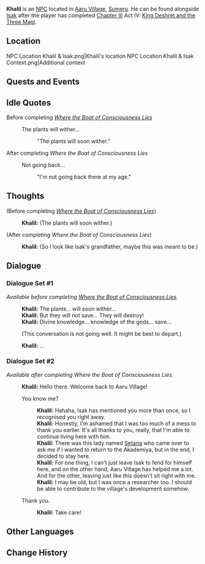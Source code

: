 {{Meta
<!-- Remove this template after adding the missing info -->
|missing_NPC_profile  = yes
}}
{{Character Infobox
|type             = NPC <!-- NPC, Quest NPC, or Event NPC -->
|image            = NPC Khalil.png
|realname         = <!-- Optional, if different from in-game name -->
|region           = Sumeru
|location         = <!-- Where the character appears, if different from Region -->
|affiliation      = 
|title            = Village Keeper

|ancestry         = <!-- Clan/family -->
|father           = 
|mother           = 
|spouse           = 
|sibling          = 
|child            = 
|relative         = Isak
|relativeNote     = Adopted grandson

|voiceEN          = 
|voiceCN          = 
|voiceJP          = 
}}
'''Khalil''' is an [[NPC]] located in [[Aaru Village]], [[Sumeru]]. He can be found alongside [[Isak]] after the player has completed [[Chapter III]] Act IV: [[King Deshret and the Three Magi]].

==Location==
<gallery>
NPC Location Khalil & Isak.png|Khalil's location
NPC Location Khalil & Isak Context.png|Additional context
</gallery>
<!--
==Profile==
Detailed story/lore information goes here.
''(To be added.)''

===Personality===
''(To be added.)''

===Appearance===
Keep appearance section short and concise. Limit to 2 paragraphs with 3-4 sentences each.
''(To be added.)''
-->
==Quests and Events==
{{Quests and Events}}

==Idle Quotes==
;Before completing ''[[Where the Boat of Consciousness Lies]]''
{{Dialogue start}}
: {{DIcon|Idle}} The plants will wither...
:: {{A|VO Khalil 01.ogg}} "The plants will soon wither."
{{Dialogue end}}

;After completing ''Where the Boat of Consciousness Lies''
{{Dialogue start}}
: {{DIcon|Idle}} Not going back...
:: {{A|VO Khalil 02.ogg}} "I'm not going back there at my age."
{{Dialogue end}}

==Thoughts==
{{All Schemes to Know Explanation|name=Khalil}}
{{Dialogue start}}
;(Before completing ''[[Where the Boat of Consciousness Lies]]'')
:{{A|VO Khalil All Schemes to Know 01.ogg}} '''Khalil:''' (The plants will soon wither.)
{{Dialogue end}}

{{Dialogue start}}
;(After completing ''Where the Boat of Consciousness Lies'')
:{{A|VO Khalil All Schemes to Know 02.ogg}} '''Khalil:''' (So I look like Isak's grandfather, maybe this was meant to be.)
{{Dialogue end}}

==Dialogue==
===Dialogue Set #1===
''Available before completing [[Where the Boat of Consciousness Lies]].''
{{Dialogue start}}
:'''Khalil:''' The plants... will soon wither...
:'''Khalil:''' But they will not save... They will destroy!
:'''Khalil:''' Divine knowledge... knowledge of the gods... save...
:{{DIcon}} (This conversation is not going well. It might be best to depart.)
:'''Khalil:''' ...
{{Dialogue end}}

===Dialogue Set #2===
''Available after completing Where the Boat of Consciousness Lies.''
{{Dialogue start}}
:'''Khalil:''' Hello there. Welcome back to Aaru Village!
:{{DIcon}} You know me?
::'''Khalil:''' Hahaha, Isak has mentioned you more than once, so I recognised you right away.
::'''Khalil:''' Honestly, I'm ashamed that I was too much of a mess to thank you earlier. It's all thanks to you, really, that I'm able to continue living here with him.
::'''Khalil:''' There was this lady named [[Setaria]] who came over to ask me if I wanted to return to the Akademiya, but in the end, I decided to stay here.
::'''Khalil:''' For one thing, I can't just leave Isak to fend for himself here, and on the other hand, Aaru Village has helped me a lot. And for the other, leaving just like this doesn't sit right with me.
::'''Khalil:''' I may be old, but I was once a researcher too. I should be able to contribute to the village's development somehow.
:{{DIcon}} Thank you.
::'''Khalil:''' Take care!
{{Dialogue end}}

==Other Languages==
{{Other Languages
|default_hidden = 1
|en      = Khalil
|zhs     = 卡里尔
|zhs_rm  = Kǎlǐ'ěr
|zht     = 卡里爾
|zht_rm  = Kǎlǐ'ěr
|ja      = カリル
|ja_rm   = Kariru
|ko      = 카릴
|ko_rm   = Karil
|es      = Kalil
|fr      = Khalil
|ru      = Халил
|th      = Khalil
|vi      = Khalil
|de      = Khalil
|id      = Khalil
|pt      = Khalil
|tr      = Khalil
|it      = Khalil
}}

==Change History==
{{Change History|3.1}}
<!--
==References==
{{Reflist}}
-->